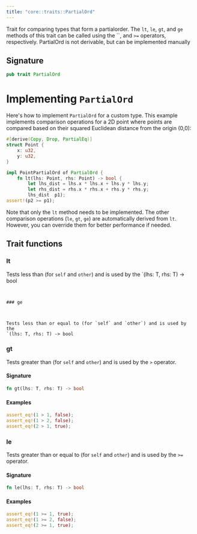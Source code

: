 ```yaml
---
title: "core::traits::PartialOrd"
---
```


Trait for comparing types that form a 
partialorder.
The `lt`, `le`, `gt`, and `ge` methods of this trait can be called using the ``, and
`>=` operators, respectively.
PartialOrd is not derivable, but can be implemented manually

## Signature

```rust
pub trait PartialOrd
```



# Implementing `PartialOrd`

Here's how to implement `PartialOrd` for a custom type. This example implements
comparison operations for a 2D point where points are compared based on their
squared Euclidean distance from the origin (0,0):
```rust
#[derive(Copy, Drop, PartialEq)]
struct Point {
    x: u32,
    y: u32,
}

impl PointPartialOrd of PartialOrd {
    fn lt(lhs: Point, rhs: Point) -> bool {
        let lhs_dist = lhs.x * lhs.x + lhs.y * lhs.y;
        let rhs_dist = rhs.x * rhs.x + rhs.y * rhs.y;
        lhs_dist  p1);
assert!(p2 >= p1);
```

Note that only the `lt` method needs to be implemented. The other comparison
operations (`le`, `gt`, `ge`) are automatically derived from `lt`. However,
you can override them for better performance if needed.


## Trait functions

### lt



Tests less than (for `self` and `other`) and is used by the `(lhs: T, rhs: T) -> bool
```


### ge



Tests less than or equal to (for `self` and `other`) and is used by the
`(lhs: T, rhs: T) -> bool
```


### gt



Tests greater than (for `self` and `other`) and is used by the `>`
operator.

#### Signature

```rust
fn gt(lhs: T, rhs: T) -> bool
```



#### Examples

```rust
assert_eq!(1 > 1, false);
assert_eq!(1 > 2, false);
assert_eq!(2 > 1, true);
```





### le



Tests greater than or equal to (for `self` and `other`) and is used by
the `>=` operator.

#### Signature

```rust
fn le(lhs: T, rhs: T) -> bool
```




#### Examples

```rust
assert_eq!(1 >= 1, true);
assert_eq!(1 >= 2, false);
assert_eq!(2 >= 1, true);
```




